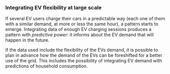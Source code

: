 ### Integrating EV flexibility at large scale

If several EV users charge their cars in a predictable way (each one of them with a similar demand, at more or less the same hour), a pattern starts to emerge. Integrating data of enough EV charging sessions produces a pattern with *predictive power*: it informs about the EV demand that will happen in the future. 

If the data used include the flexibility of the EVs demand, it is possible to plan in advance how the demand of the EVs can be foreshifted for a better use of the grid. This includes the possibility of integrating EV demand with predictions of household consumption. 

